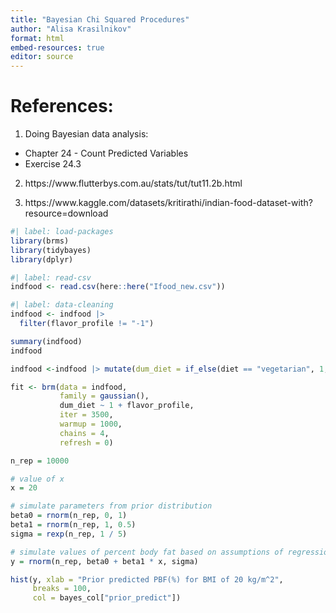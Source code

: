 ```yaml
---
title: "Bayesian Chi Squared Procedures"
author: "Alisa Krasilnikov"
format: html
embed-resources: true
editor: source
---
```


# References: 
 
1. Doing Bayesian data analysis:
 - Chapter 24 - Count Predicted Variables
 - Exercise 24.3 

2. https://www.flutterbys.com.au/stats/tut/tut11.2b.html

3. https://www.kaggle.com/datasets/kritirathi/indian-food-dataset-with?resource=download


```r
#| label: load-packages
library(brms)
library(tidybayes)
library(dplyr)
```

```r
#| label: read-csv
indfood <- read.csv(here::here("Ifood_new.csv"))
```

```r
#| label: data-cleaning
indfood <- indfood |> 
  filter(flavor_profile != "-1")
```

```r
summary(indfood)
indfood
```

```r
indfood <-indfood |> mutate(dum_diet = if_else(diet == "vegetarian", 1, 0))
```

```r
fit <- brm(data = indfood,
           family = gaussian(),
           dum_diet ~ 1 + flavor_profile,
           iter = 3500,
           warmup = 1000,
           chains = 4,
           refresh = 0)

```

```r
n_rep = 10000

# value of x
x = 20

# simulate parameters from prior distribution
beta0 = rnorm(n_rep, 0, 1)
beta1 = rnorm(n_rep, 1, 0.5)
sigma = rexp(n_rep, 1 / 5)

# simulate values of percent body fat based on assumptions of regression model
y = rnorm(n_rep, beta0 + beta1 * x, sigma)

hist(y, xlab = "Prior predicted PBF(%) for BMI of 20 kg/m^2",
     breaks = 100,
     col = bayes_col["prior_predict"])
```




